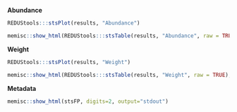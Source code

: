 **Abundance**

```r
REDUStools:::stsPlot(results, "Abundance")
```

```r
memisc::show_html(REDUStools:::stsTable(results, "Abundance", raw = TRUE), digits=2, output="stdout")
```

**Weight**

```r
REDUStools:::stsPlot(results, "Weight")
```

```r
memisc::show_html(REDUStools:::stsTable(results, "Weight", raw = TRUE), digits=2, output="stdout")
```

**Metadata**

```r
memisc::show_html(stsFP, digits=2, output="stdout")
```

